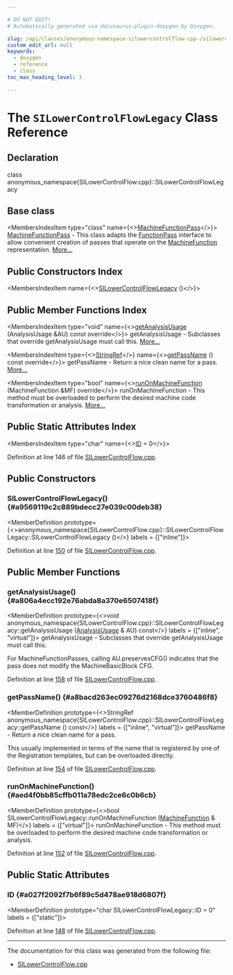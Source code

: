 ```yaml
---

# DO NOT EDIT!
# Automatically generated via docusaurus-plugin-doxygen by Doxygen.

slug: /api/classes/anonymous-namespace-silowercontrolflow-cpp-/silowercontrolflowlegacy
custom_edit_url: null
keywords:
  - doxygen
  - reference
  - class
toc_max_heading_level: 3

---
```





# The `SILowerControlFlowLegacy` Class Reference

<DoxygenPage pluginConfig={pluginConfig}>



## Declaration

<CodeBlock>class anonymous_namespace{SILowerControlFlow.cpp}::SILowerControlFlowLegacy</CodeBlock>

## Base class

<MembersIndex>

<MembersIndexItem
  type="class"
  name={<><a href="/docs/api/classes/llvm/machinefunctionpass">MachineFunctionPass</a></>}>
<a href="/docs/api/classes/llvm/machinefunctionpass">MachineFunctionPass</a> - This class adapts the <a href="/docs/api/classes/llvm/functionpass">FunctionPass</a> interface to allow convenient creation of passes that operate on the <a href="/docs/api/classes/llvm/machinefunction">MachineFunction</a> representation. <a href="/docs/api/classes/llvm/machinefunctionpass/#details">More...</a>
</MembersIndexItem>

</MembersIndex>

## Public Constructors Index

<MembersIndex>

<MembersIndexItem
  name={<><a href="#a9569119c2c889bdecc27e039c00deb38">SILowerControlFlowLegacy</a> ()</>}>
</MembersIndexItem>

</MembersIndex>

## Public Member Functions Index

<MembersIndex>

<MembersIndexItem
  type="void"
  name={<><a href="#a806a4ecc192e76abda8a370e6507418f">getAnalysisUsage</a> (AnalysisUsage &amp;AU) const override</>}>
getAnalysisUsage - Subclasses that override getAnalysisUsage must call this. <a href="#a806a4ecc192e76abda8a370e6507418f">More...</a>
</MembersIndexItem>

<MembersIndexItem
  type={<><a href="/docs/api/classes/llvm/stringref">StringRef</a></>}
  name={<><a href="#a8bacd263ec09276d2168dce3760486f8">getPassName</a> () const override</>}>
getPassName - Return a nice clean name for a pass. <a href="#a8bacd263ec09276d2168dce3760486f8">More...</a>
</MembersIndexItem>

<MembersIndexItem
  type="bool"
  name={<><a href="#aed4f0bb85cffb011a78edc2ce6c0b6cb">runOnMachineFunction</a> (MachineFunction &amp;MF) override</>}>
runOnMachineFunction - This method must be overloaded to perform the desired machine code transformation or analysis. <a href="#aed4f0bb85cffb011a78edc2ce6c0b6cb">More...</a>
</MembersIndexItem>

</MembersIndex>

## Public Static Attributes Index

<MembersIndex>

<MembersIndexItem
  type="char"
  name={<><a href="#a027f2092f7b6f89c5d478ae918d6807f">ID</a> = 0</>}>
</MembersIndexItem>

</MembersIndex>


Definition at line 146 of file <a href="/docs/api/files/lib/lib/target/lib/target/amdgpu/silowercontrolflow-cpp">SILowerControlFlow.cpp</a>.

<SectionDefinition>

## Public Constructors

### SILowerControlFlowLegacy() {#a9569119c2c889bdecc27e039c00deb38}

<MemberDefinition
  prototype={<>anonymous&#95;namespace&#123;SILowerControlFlow.cpp&#125;::SILowerControlFlowLegacy::SILowerControlFlowLegacy ()</>}
  labels = {["inline"]}>

Definition at line <a href="/docs/api/files/lib/lib/target/lib/target/amdgpu/silowercontrolflow-cpp/#l00150">150</a> of file <a href="/docs/api/files/lib/lib/target/lib/target/amdgpu/silowercontrolflow-cpp">SILowerControlFlow.cpp</a>.
</MemberDefinition>

</SectionDefinition>

<SectionDefinition>

## Public Member Functions

### getAnalysisUsage() {#a806a4ecc192e76abda8a370e6507418f}

<MemberDefinition
  prototype={<>void anonymous&#95;namespace&#123;SILowerControlFlow.cpp&#125;::SILowerControlFlowLegacy::getAnalysisUsage (<a href="/docs/api/classes/llvm/analysisusage">AnalysisUsage</a> &amp; AU) const</>}
  labels = {["inline", "virtual"]}>
getAnalysisUsage - Subclasses that override getAnalysisUsage must call this.

For MachineFunctionPasses, calling AU.preservesCFG() indicates that the pass does not modify the MachineBasicBlock CFG.

Definition at line <a href="/docs/api/files/lib/lib/target/lib/target/amdgpu/silowercontrolflow-cpp/#l00158">158</a> of file <a href="/docs/api/files/lib/lib/target/lib/target/amdgpu/silowercontrolflow-cpp">SILowerControlFlow.cpp</a>.
</MemberDefinition>

### getPassName() {#a8bacd263ec09276d2168dce3760486f8}

<MemberDefinition
  prototype={<>StringRef anonymous&#95;namespace&#123;SILowerControlFlow.cpp&#125;::SILowerControlFlowLegacy::getPassName () const</>}
  labels = {["inline", "virtual"]}>
getPassName - Return a nice clean name for a pass.

This usually implemented in terms of the name that is registered by one of the Registration templates, but can be overloaded directly.

Definition at line <a href="/docs/api/files/lib/lib/target/lib/target/amdgpu/silowercontrolflow-cpp/#l00154">154</a> of file <a href="/docs/api/files/lib/lib/target/lib/target/amdgpu/silowercontrolflow-cpp">SILowerControlFlow.cpp</a>.
</MemberDefinition>

### runOnMachineFunction() {#aed4f0bb85cffb011a78edc2ce6c0b6cb}

<MemberDefinition
  prototype={<>bool SILowerControlFlowLegacy::runOnMachineFunction (<a href="/docs/api/classes/llvm/machinefunction">MachineFunction</a> &amp; MF)</>}
  labels = {["virtual"]}>
runOnMachineFunction - This method must be overloaded to perform the desired machine code transformation or analysis.

Definition at line <a href="/docs/api/files/lib/lib/target/lib/target/amdgpu/silowercontrolflow-cpp/#l00152">152</a> of file <a href="/docs/api/files/lib/lib/target/lib/target/amdgpu/silowercontrolflow-cpp">SILowerControlFlow.cpp</a>.
</MemberDefinition>

</SectionDefinition>

<SectionDefinition>

## Public Static Attributes

### ID {#a027f2092f7b6f89c5d478ae918d6807f}

<MemberDefinition
  prototype="char SILowerControlFlowLegacy::ID = 0"
  labels = {["static"]}>

Definition at line <a href="/docs/api/files/lib/lib/target/lib/target/amdgpu/silowercontrolflow-cpp/#l00148">148</a> of file <a href="/docs/api/files/lib/lib/target/lib/target/amdgpu/silowercontrolflow-cpp">SILowerControlFlow.cpp</a>.
</MemberDefinition>

</SectionDefinition>

<hr/>

The documentation for this class was generated from the following file:

<ul>
<li><a href="/docs/api/files/lib/lib/target/lib/target/amdgpu/silowercontrolflow-cpp">SILowerControlFlow.cpp</a></li>
</ul>

</DoxygenPage>
